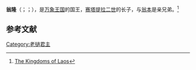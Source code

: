 '''翁隆'''（{{lang-en|Chao Ong Long}}；{{lang-lo|ເຈົ້າອົງລອງ}}；{{bd|？年|？月？日|1760年|？月？日|catidx=O}}），是[[万象王国|万象王国]]的国王，[[赛塔提拉二世|赛塔提拉二世]]的长子，与[[翁本|翁本]]是亲兄弟。<ref>[https://books.google.com/books?id=pVtUAQAAQBAJ&pg=PA115&lpg=PA115&dq=Chao+Ong+Long&source=bl&ots=wGMQoAc_xH&sig=ACfU3U2AJVgnX1Lrz1-CRp2At21KI82N5Q&hl=zh-CN&sa=X&ved=2ahUKEwjbsP2P3YLvAhVA7XMBHXWtBTEQ6AEwEnoECBMQAw#v=onepage&q=Chao%20Ong%20Long&f=false The Kingdoms of Laos]</ref>

== 参考文献 ==
{{Reflist}}

{{老撾君主}}
[[Category:老撾君主|Category:老撾君主]]